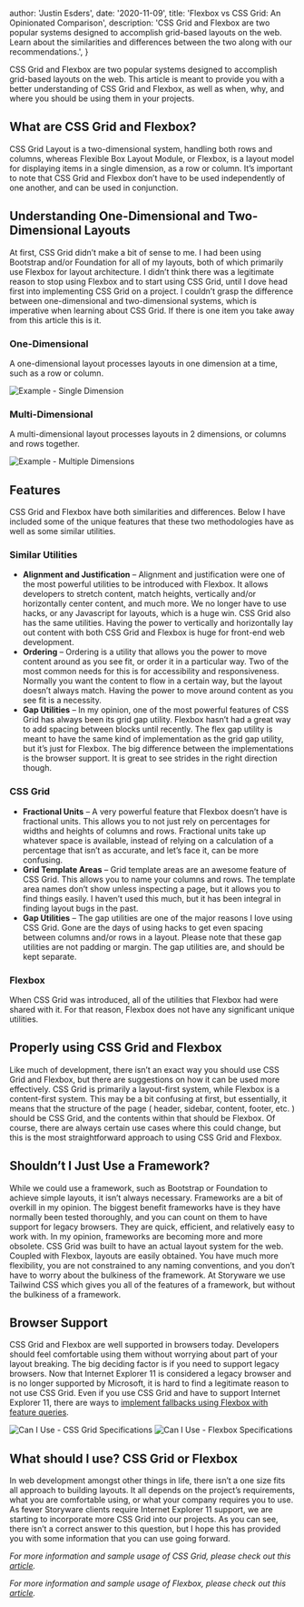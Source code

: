 
  author: 'Justin Esders',
  date: '2020-11-09',
  title: 'Flexbox vs CSS Grid: An Opinionated Comparison',
  description:
    'CSS Grid and Flexbox are two popular systems designed to accomplish grid-based layouts on the web. Learn about the similarities and differences between the two along with our recommendations.',
}


CSS Grid and Flexbox are two popular systems designed to accomplish grid-based layouts on the web. This article is meant to provide you with a better understanding of CSS Grid and Flexbox, as well as when, why, and where you should be using them in your projects.

## What are CSS Grid and Flexbox?

CSS Grid Layout is a two-dimensional system, handling both rows and columns, whereas Flexible Box Layout Module, or Flexbox, is a layout model for displaying items in a single dimension, as a row or column. It’s important to note that CSS Grid and Flexbox don’t have to be used independently of one another, and can be used in conjunction.

## Understanding One-Dimensional and Two-Dimensional Layouts

At first, CSS Grid didn’t make a bit of sense to me. I had been using Bootstrap and/or Foundation for all of my layouts, both of which primarily use Flexbox for layout architecture. I didn’t think there was a legitimate reason to stop using Flexbox and to start using CSS Grid, until I dove head first into implementing CSS Grid on a project. l couldn’t grasp the difference between one-dimensional and two-dimensional systems, which is imperative when learning about CSS Grid. If there is one item you take away from this article this is it.

### One-Dimensional

A one-dimensional layout processes layouts in one dimension at a time, such as a row or column.

<Image src={single} alt="Example - Single Dimension" />

### Multi-Dimensional

A multi-dimensional layout processes layouts in 2 dimensions, or columns and rows together.

<Image src={multi} alt="Example - Multiple Dimensions" />

## Features
CSS Grid and Flexbox have both similarities and differences. Below I have included some of the unique features that these two methodologies have as well as some similar utilities.

### Similar Utilities

* __Alignment and Justification__ – Alignment and justification were one of the most powerful utilities to be introduced with Flexbox. It allows developers to stretch content, match heights, vertically and/or horizontally center content, and much more. We no longer have to use hacks, or any Javascript for layouts, which is a huge win. CSS Grid also has the same utilities. Having the power to vertically and horizontally lay out content with both CSS Grid and Flexbox is huge for front-end web development.
* __Ordering__ – Ordering is a utility that allows you the power to move content around as you see fit, or order it in a particular way. Two of the most common needs for this is for accessibility and responsiveness. Normally you want the content to flow in a certain way, but the layout doesn’t always match. Having the power to move around content as you see fit is a necessity.
* __Gap Utilities__ – In my opinion, one of the most powerful features of CSS Grid has always been its grid gap utility. Flexbox hasn’t had a great way to add spacing between blocks until recently. The flex gap utility is meant to have the same kind of implementation as the grid gap utility, but it’s just for Flexbox. The big difference between the implementations is the browser support. It is great to see strides in the right direction though.

### CSS Grid

* __Fractional Units__ – A very powerful feature that Flexbox doesn’t have is fractional units. This allows you to not just rely on percentages for widths and heights of columns and rows. Fractional units take up whatever space is available, instead of relying on a calculation of a percentage that isn’t as accurate, and let’s face it, can be more confusing.
* __Grid Template Areas__ – Grid template areas are an awesome feature of CSS Grid. This allows you to name your columns and rows. The template area names don’t show unless inspecting a page, but it allows you to find things easily. I haven’t used this much, but it has been integral in finding layout bugs in the past.
* __Gap Utilities__ – The gap utilities are one of the major reasons I love using CSS Grid. Gone are the days of using hacks to get even spacing between columns and/or rows in a layout. Please note that these gap utilities are not padding or margin. The gap utilities are, and should be kept separate.

### Flexbox

When CSS Grid was introduced, all of the utilities that Flexbox had were shared with it. For that reason, Flexbox does not have any significant unique utilities.

## Properly using CSS Grid and Flexbox

Like much of development, there isn’t an exact way you should use CSS Grid and Flexbox, but there are suggestions on how it can be used more effectively. CSS Grid is primarily a layout-first system, while Flexbox is a content-first system. This may be a bit confusing at first, but essentially, it means that the structure of the page ( header, sidebar, content, footer, etc. ) should be CSS Grid, and the contents within that should be Flexbox. Of course, there are always certain use cases where this could change, but this is the most straightforward approach to using CSS Grid and Flexbox.

## Shouldn’t I Just Use a Framework?

While we could use a framework, such as Bootstrap or Foundation to achieve simple layouts, it isn’t always necessary. Frameworks are a bit of overkill in my opinion. The biggest benefit frameworks have is they have normally been tested thoroughly, and you can count on them to have support for legacy browsers. They are quick, efficient, and relatively easy to work with. In my opinion, frameworks are becoming more and more obsolete. CSS Grid was built to have an actual layout system for the web. Coupled with Flexbox, layouts are easily obtained. You have much more flexibility, you are not constrained to any naming conventions, and you don’t have to worry about the bulkiness of the framework. At Storyware we use Tailwind CSS which gives you all of the features of a framework, but without the bulkiness of a framework.

## Browser Support

CSS Grid and Flexbox are well supported in browsers today. Developers should feel comfortable using them without worrying about part of your layout breaking. The big deciding factor is if you need to support legacy browsers. Now that Internet Explorer 11 is considered a legacy browser and is no longer supported by Microsoft, it is hard to find a legitimate reason to not use CSS Grid. Even if you use CSS Grid and have to support Internet Explorer 11, there are ways to [implement fallbacks using Flexbox with feature queries](https://medium.com/@kswanie21/css-grid-layout-with-flexbox-fallback-1fa8da4885e9).

<Image src={grid} alt="Can I Use - CSS Grid Specifications" />
<Image src={flex} alt="Can I Use - Flexbox Specifications" />

## What should I use? CSS Grid or Flexbox

In web development amongst other things in life, there isn’t a one size fits all approach to building layouts. It all depends on the project’s requirements, what you are comfortable using, or what your company requires you to use. As fewer Storyware clients require Internet Explorer 11 support, we are starting to incorporate more CSS Grid into our projects. As you can see, there isn’t a correct answer to this question, but I hope this has provided you with some information that you can use going forward.

_For more information and sample usage of CSS Grid, please check out this [article](http://tympanus.net/codrops/css_reference/grid/)._

_For more information and sample usage of Flexbox, please check out this [article](http://tympanus.net/codrops/css_reference/flexbox/)._